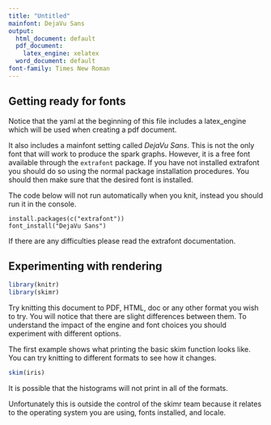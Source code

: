 ```yaml
---
title: "Untitled"
mainfont: DejaVu Sans
output:
  html_document: default
  pdf_document:
    latex_engine: xelatex
  word_document: default
font-family: Times New Roman
---
```


## Getting ready for fonts

Notice that the yaml at the beginning of this file includes a latex_engine which will be used 
when creating a pdf document.

It also includes a mainfont setting called _DejaVu Sans_.  This is not the only font that will 
work to produce the spark graphs. However, it is a free font available through the
`extrafont` package.  If you have not installed extrafont you should do so using the normal
package installation procedures. You should then make sure that the desired font is installed.

The code below will not run automatically when you knit, instead you should run it in the
console. 

```
install.packages(c("extrafont"))
font_install("DejaVu Sans")
```

If there are any difficulties please read the extrafont documentation.

## Experimenting with rendering
 
```r
library(knitr)
library(skimr)
```

Try knitting this document to PDF, HTML, doc or any other format you wish to try. You 
will notice that there are slight differences between them.  To understand the impact
of the engine and font choices you should experiment with different options.

The first example shows what printing the basic skim function looks like. 
You can try knitting to different formats to see how it changes.

```r
skim(iris)
```

It is possible that the histograms will not print in all of the formats.

Unfortunately this is outside the control of the skimr team because 
it relates to the operating system you are using, fonts installed, 
and locale. 

